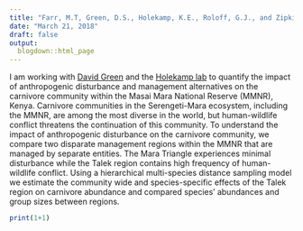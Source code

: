 ```yaml
---
title: "Farr, M.T, Green, D.S., Holekamp, K.E., Roloff, G.J., and Zipkin, E.F. (In Revision after Review) Multi-species hierarchical modeling reveals variable responses of African carnivores to management alternatives. Ecological Applications."
date: "March 21, 2018"
draft: false
output:
  blogdown::html_page
---
```


I am working with [David Green](http://inr.oregonstate.edu/people/david-green) and the [Holekamp lab](http://www.holekamplab.org/) to quantify the impact of anthropogenic disturbance and management alternatives on the carnivore community within the Masai Mara National Reserve (MMNR), Kenya. Carnivore communities in the Serengeti-Mara ecosystem, including the MMNR, are among the most diverse in the world, but human-wildlife conflict threatens the continuation of this community. To understand the impact of anthropogenic disturbance on the carnivore community, we compare two disparate management regions within the MMNR that are managed by separate entities. The Mara Triangle experiences minimal disturbance while the Talek region contains high frequency of human-wildlife conflict. Using a hierarchical multi-species distance sampling model we estimate the community wide and species-specific effects of the Talek region on carnivore abundance and compared species’ abundances and group sizes between regions.

```r
print(1+1)
```